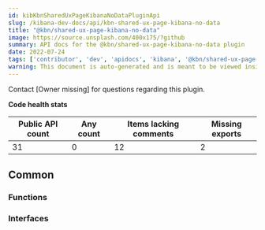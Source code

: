 ```yaml
---
id: kibKbnSharedUxPageKibanaNoDataPluginApi
slug: /kibana-dev-docs/api/kbn-shared-ux-page-kibana-no-data
title: "@kbn/shared-ux-page-kibana-no-data"
image: https://source.unsplash.com/400x175/?github
summary: API docs for the @kbn/shared-ux-page-kibana-no-data plugin
date: 2022-07-24
tags: ['contributor', 'dev', 'apidocs', 'kibana', '@kbn/shared-ux-page-kibana-no-data']
warning: This document is auto-generated and is meant to be viewed inside our experimental, new docs system. Reach out in #docs-engineering for more info.
---
```




Contact [Owner missing] for questions regarding this plugin.

**Code health stats**

| Public API count  | Any count | Items lacking comments | Missing exports |
|-------------------|-----------|------------------------|-----------------|
| 31 | 0 | 12 | 2 |

## Common

### Functions
<DocDefinitionList data={kbnSharedUxPageKibanaNoDataObj.common.functions}/>

### Interfaces
<DocDefinitionList data={kbnSharedUxPageKibanaNoDataObj.common.interfaces}/>

